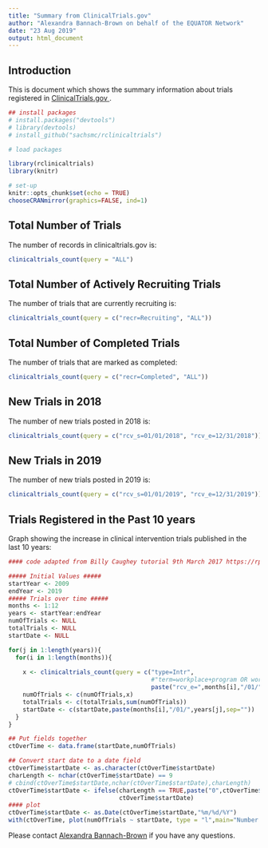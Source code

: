 ```yaml
---
title: "Summary from ClinicalTrials.gov"
author: "Alexandra Bannach-Brown on behalf of the EQUATOR Network"
date: "23 Aug 2019"
output: html_document
---
```


## Introduction

This is document which shows the summary information about trials registered in <a href="http://clinicaltrials.gov" target="_blank"> ClinicalTrials.gov </a>. 



```r
## install packages
# install.packages("devtools")
# library(devtools)
# install_github("sachsmc/rclinicaltrials")

# load packages

library(rclinicaltrials)
library(knitr)

# set-up
knitr::opts_chunk$set(echo = TRUE)
chooseCRANmirror(graphics=FALSE, ind=1)
```



## Total Number of Trials

The number of records in clinicaltrials.gov is: 
```r
clinicaltrials_count(query = "ALL")
```


## Total Number of Actively Recruiting Trials

The number of trials that are currently recruiting is: 
```r
clinicaltrials_count(query = c("recr=Recruiting", "ALL"))
```


## Total Number of Completed Trials

The number of trials that are marked as completed:
```r
clinicaltrials_count(query = c("recr=Completed", "ALL"))
```


## New Trials in 2018
The number of new trials posted in 2018 is: 
```r
clinicaltrials_count(query = c("rcv_s=01/01/2018", "rcv_e=12/31/2018"))
```


## New Trials in 2019
The number of new trials posted in 2019 is: 
```r
clinicaltrials_count(query = c("rcv_s=01/01/2019", "rcv_e=12/31/2019"))
```


## Trials Registered in the Past 10 years
Graph showing the increase in clinical intervention trials published in the last 10 years:
```r
#### code adapted from Billy Caughey tutorial 9th March 2017 https://rpubs.com/wgcaughey1984/257099 ##

##### Initial Values #####
startYear <- 2009
endYear <- 2019
##### Trials over time #####
months <- 1:12
years <- startYear:endYear
numOfTrials <- NULL
totalTrials <- NULL
startDate <- NULL

for(j in 1:length(years)){
  for(i in 1:length(months)){
    
    x <- clinicaltrials_count(query = c("type=Intr", 
                                        #"term=workplace+program OR workplace+wellness OR workplace+health+program", 
                                        paste("rcv_e=",months[i],"/01/",years[j],sep="")))
    numOfTrials <- c(numOfTrials,x)
    totalTrials <- c(totalTrials,sum(numOfTrials))
    startDate <- c(startDate,paste(months[i],"/01/",years[j],sep=""))
  }
}

## Put fields together
ctOverTime <- data.frame(startDate,numOfTrials)

## Convert start date to a date field
ctOverTime$startDate <- as.character(ctOverTime$startDate)
charLength <- nchar(ctOverTime$startDate) == 9
# cbind(ctOverTime$startDate,nchar(ctOverTime$startDate),charLength)
ctOverTime$startDate <- ifelse(charLength == TRUE,paste("0",ctOverTime$startDate,sep=""),
                               ctOverTime$startDate)
#### plot
ctOverTime$startDate <- as.Date(ctOverTime$startDate,"%m/%d/%Y")
with(ctOverTime, plot(numOfTrials ~ startDate, type = "l",main="Number of Intervention Trials Registered 2009-2019", ylim = c(0,250000), xlab = "Time",ylab="Trials"))

```



Please contact <a href="mailto:alexandra_bannachbrown@bond.edu.au" target="_blank"> Alexandra Bannach-Brown</a> if you have any questions. 

